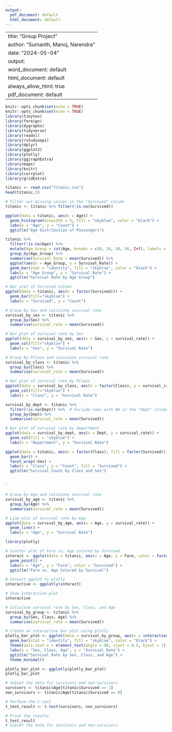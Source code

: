 ```yaml
---
output:
  pdf_document: default
  html_document: default
---
```

---
title: "Group Project"
author: "Sumanth, Manoj, Narendra"
date: "2024-05-04"
output:
  word_document: default
  html_document: default
  always_allow_html: true
  pdf_document: default
  ---



```r
knitr::opts_chunk$set(echo = TRUE)
knitr::opts_chunk$set(echo = TRUE)
library(tinytex)
library(foreign)
library(dygraphs)
library(tidyverse)
library(readxl)
library(rstudioapi)
library(dplyr)
library(ggplot2)
library(plotly)
library(ggiraphExtra)
library(maps)
library(knitr)
library(corrplot)
library(gridExtra)

```


```r
titanic <- read.csv("Titanic.csv")
head(titanic,5)
```


```r
# Filter out missing values in the "Survived" column
titanic <- titanic %>% filter(!is.na(Survived))
```




```r
ggplot(data = titanic, aes(x = Age)) +
  geom_histogram(binwidth = 5, fill = "skyblue", color = "black") +
  labs(x = "Age", y = "Count") +
  ggtitle("Age Distribution of Passengers")

```
```r
titanic %>%
  filter(!is.na(Age)) %>%
  mutate(Age_Group = cut(Age, breaks = c(0, 18, 30, 50, Inf), labels = c("0-18", "19-30", "31-50", "51+"))) %>%
  group_by(Age_Group) %>%
  summarise(Survival_Rate = mean(Survived)) %>%
  ggplot(aes(x = Age_Group, y = Survival_Rate)) +
  geom_bar(stat = "identity", fill = "skyblue", color = "black") +
  labs(x = "Age Group", y = "Survival Rate") +
  ggtitle("Survival Rate by Age Group")

```



```r
# Bar plot of Survived column
ggplot(data = titanic, aes(x = factor(Survived))) +
  geom_bar(fill="skyblue") +
  labs(x = "Survived", y = "Count")
```





```r
# Group by Sex and calculate survival rate
survival_by_sex <- titanic %>%
  group_by(Sex) %>%
  summarise(survival_rate = mean(Survived))

# Bar plot of survival rate by Sex
ggplot(data = survival_by_sex, aes(x = Sex, y = survival_rate)) +
  geom_col(fill="skyblue") +
  labs(x = "Sex", y = "Survival Rate")
```

```r
# Group by Pclass and calculate survival rate
survival_by_class <- titanic %>%
  group_by(Class) %>%
  summarise(survival_rate = mean(Survived))

# Bar plot of survival rate by Pclass
ggplot(data = survival_by_class, aes(x = factor(Class), y = survival_rate)) +
  geom_col(fill="skyblue") +
  labs(x = "Class", y = "Survival Rate")

```
```r
survival_by_dept <- titanic %>%
  filter(!is.na(Dept)) %>%  # Exclude rows with NA in the "dept" column
  group_by(Dept) %>%
  summarise(survival_rate = mean(Survived))

# Bar plot of survival rate by department
ggplot(data = survival_by_dept, aes(x = Dept, y = survival_rate)) +
  geom_col(fill = "skyblue") +
  labs(x = "Department", y = "Survival Rate")

```

```r
ggplot(data = titanic, aes(x = factor(Class), fill = factor(Survived))) +
  geom_bar() +
  facet_wrap(~Sex) +
  labs(x = "Class", y = "Count", fill = "Survived") +
  ggtitle("Survival Count by Class and Sex")



```






`
```r
# Group by Age and calculate survival rate
survival_by_age <- titanic %>%
  group_by(Age) %>%
  summarise(survival_rate = mean(Survived))

# Line plot of survival rate by Age
ggplot(data = survival_by_age, aes(x = Age, y = survival_rate)) +
  geom_line() +
  labs(x = "Age", y = "Survival Rate")

```
```r
library(plotly)

# Scatter plot of Fare vs. Age colored by Survived
interact <- ggplot(data = titanic, aes(x = Age, y = Fare, color = factor(Survived))) +
  geom_point() +
  labs(x = "Age", y = "Fare", color = "Survived") +
  ggtitle("Fare vs. Age Colored by Survival")

# Convert ggplot to plotly
interactive <- ggplotly(interact)

# Show interactive plot
interactive
```





```r

# Calculate survival rate by Sex, Class, and Age
survival_by_group <- titanic %>%
  group_by(Sex, Class, Age) %>%
  summarise(survival_rate = mean(Survived))

# Create an interactive bar plot using plotly
plotly_bar_plot <- ggplot(data = survival_by_group, aes(x = interaction(Sex, Class, Age), y = survival_rate)) +
  geom_bar(stat = "identity", fill = "skyblue", color = "black") +
  theme(axis.text.x = element_text(angle = 90, vjust = 0.5, hjust = 1)) +
  labs(x = "Sex, Class, Age", y = "Survival Rate") +
  ggtitle("Survival Rate by Sex, Class, and Age") +
  theme_minimal()

plotly_bar_plot <- ggplotly(plotly_bar_plot)
plotly_bar_plot


```
```r
# Subset the data for survivors and non-survivors
survivors <- titanic$Age[titanic$Survived == 1]
non_survivors <- titanic$Age[titanic$Survived == 0]

# Perform the t-test
t_test_result <- t.test(survivors, non_survivors)

# Print the results
t_test_result
# Subset the data for survivors and non-survivors


```




